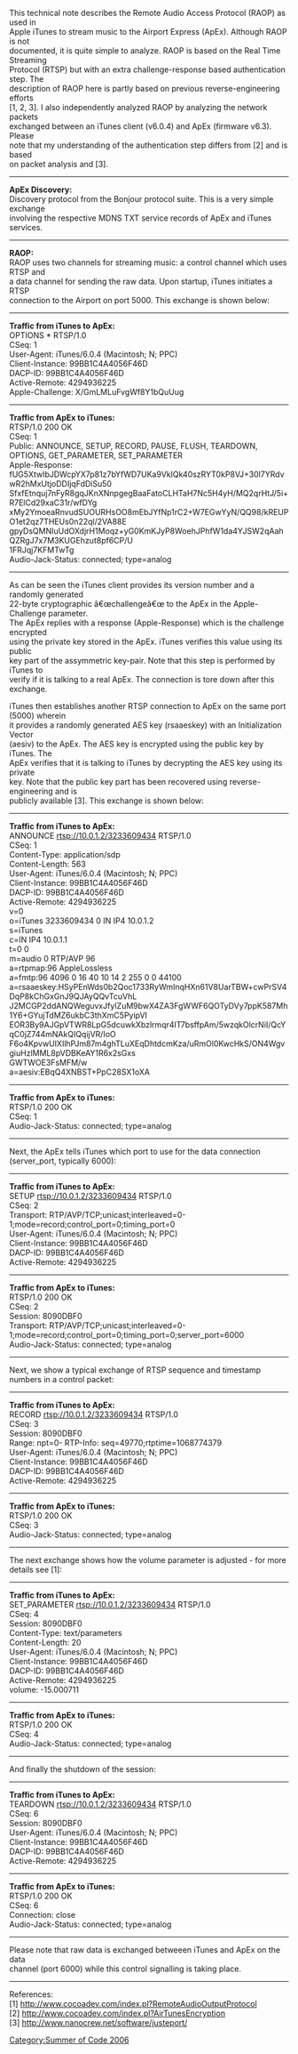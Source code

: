 This technical note describes the Remote Audio Access Protocol (RAOP) as used in<br> 
Apple iTunes to stream music to the Airport Express (ApEx). Although RAOP is not<br> 
documented, it is quite simple to analyze. RAOP is based on the Real Time Streaming<br> 
Protocol (RTSP) but with an extra challenge-response based authentication step. The<br> 
description of RAOP here is partly based on previous reverse-engineering efforts<br> 
[1, 2, 3]. I also independently analyzed RAOP by analyzing the network packets<br> 
exchanged between an iTunes client (v6.0.4) and ApEx (firmware v6.3). Please<br> 
note that my understanding of the authentication step differs from [2] and is based<br> 
on packet analysis and [3].

----

<b>ApEx Discovery:</b><br> 
Discovery protocol from the Bonjour protocol suite. This is a very simple exchange<br> 
involving the respective MDNS TXT service records of ApEx and iTunes services.

----

<b>RAOP:</b><br> 
RAOP uses two channels for streaming music: a control channel which uses RTSP and<br> 
a data channel for sending the raw data. Upon startup, iTunes initiates a RTSP<br> 
connection to the Airport on port 5000. This exchange is shown below:

----

'''Traffic from iTunes to ApEx:'''<br> 
OPTIONS * RTSP/1.0<br> 
CSeq: 1<br> 
User-Agent: iTunes/6.0.4 (Macintosh; N; PPC)<br> 
Client-Instance: 99BB1C4A4056F46D<br> 
DACP-ID: 99BB1C4A4056F46D<br> 
Active-Remote: 4294936225<br> 
Apple-Challenge: X/GmLMLuFvgWf8Y1bQuUug<br> 

----

'''Traffic from ApEx to iTunes:'''<br> 
RTSP/1.0 200 OK<br> 
CSeq: 1<br> 
Public: ANNOUNCE, SETUP, RECORD, PAUSE, FLUSH, TEARDOWN, OPTIONS, GET_PARAMETER, SET_PARAMETER<br> 

Apple-Response:<br> 
fUG5XtwIbJDWcpYX7p81z7bYfWD7UKa9VkIQk40szRYT0kP8VJ+30l7YRdvwR2hMxUtjoDDIjqFdDiSu50<br>
SfxfEtnquj7nFyR8gqJKnXNnpgegBaaFatoCLHTaH7Nc5H4yH/MQ2qrHtJ/5i+R7ElCd29xaC31r/wfDYg<br>
xMy2YmoeaRnvudSUOURHsOO8mEbJYfNp1rC2+W7EGwYyN/QQ98/kREUPO1et2qz7THEUs0n22ql/2VA88E<br>
gpyDsQMNIuUdOXdjrH1Moqz+yG0KmKJyP8WoehJPhfW1da4YJSW2qAahQZRgJ7x7M3KUGEhzut8pf6CP/U<br>
1FRJqj7KFMTwTg<br> 
Audio-Jack-Status: connected; type=analog<br> 

----

As can be seen the iTunes client provides its version number and a randomly generated<br>
 22-byte cryptographic â€œchallengeâ€œ to the ApEx in the Apple-Challenge parameter.<br>
The ApEx replies with a response (Apple-Response) which is the challenge encrypted <br>
using the private key stored in the ApEx. iTunes verifies this value using its public <br>
key part of the assymmetric key-pair. Note that this step is performed by iTunes to <br>
verify if it is talking to a real ApEx. The connection is tore down after this exchange.<br>


iTunes then establishes another RTSP connection to ApEx on the same port (5000) wherein<br> 
it provides a randomly generated AES key (rsaaeskey) with an Initialization Vector<br> 
(aesiv) to the ApEx. The AES key is encrypted using the public key by iTunes. The<br> 
ApEx verifies that it is talking to iTunes by decrypting the AES key using its private<br> 
key. Note that the public key part has been recovered using reverse-engineering and is<br> 
publicly available [3]. This exchange is shown below:<br> 

----

'''Traffic from iTunes to ApEx:'''<br> 
ANNOUNCE rtsp://10.0.1.2/3233609434 RTSP/1.0<br> 
CSeq: 1<br> 
Content-Type: application/sdp<br> 
Content-Length: 563<br> 
User-Agent: iTunes/6.0.4 (Macintosh; N; PPC)<br> 
Client-Instance: 99BB1C4A4056F46D<br> 
DACP-ID: 99BB1C4A4056F46D<br> 
Active-Remote: 4294936225<br> 

v=0<br> 
o=iTunes 3233609434 0 IN IP4 10.0.1.2<br> 
s=iTunes<br> 
c=IN IP4 10.0.1.1<br> 
t=0 0<br> 
m=audio 0 RTP/AVP 96<br> 
a=rtpmap:96 AppleLossless<br> 
a=fmtp:96 4096 0 16 40 10 14 2 255 0 0 44100<br> 
a=rsaaeskey:HSyPEnWds0b2Qoc1733RyWmInqHXn61V8UarTBW+cwPrSV4DqP8kChGxGnJ9QJAyQQvTcuVhL<br>
J2MCGP2ddANQWeguvxJfyIZuM9bwX4ZA3FgWWF6QOTyDVy7ppK587Mh1Y6+GYujTdMZ6ukbC3thXmC5PyipVI<br>
EOR3By9AJGpVTWR8LpG5dcuwkXbzlrmqr4IT7bsffpAm/5wzqkOlcrNiI/QcYqC0jZ744mNAkQIQqijVR/IoO<br>
F6o4KpvwUIXIlhPJm87m4ghTLuXEqDhtdcmKza/uRmOl0KwcHkS/ON4WgvgiuHzlMML8pVDBKeAY1R6x2sGxs<br>
GWTWOE3FsMFM/w<br> 
a=aesiv:EBqQ4XNBST+PpC28SX1oXA<br> 

----

'''Traffic from ApEx to iTunes:'''<br> 
RTSP/1.0 200 OK<br> 
CSeq: 1<br> 
Audio-Jack-Status: connected; type=analog<br> 

----

Next, the ApEx tells iTunes which port to use for the data connection (server_port, typically 6000):<br> 

----

'''Traffic from iTunes to ApEx:'''<br> 
SETUP rtsp://10.0.1.2/3233609434 RTSP/1.0<br> 
CSeq: 2<br> 
Transport: RTP/AVP/TCP;unicast;interleaved=0-1;mode=record;control_port=0;timing_port=0<br> 
User-Agent: iTunes/6.0.4 (Macintosh; N; PPC)<br> 
Client-Instance: 99BB1C4A4056F46D<br> 
DACP-ID: 99BB1C4A4056F46D<br> 
Active-Remote: 4294936225<br> 

----

'''Traffic from ApEx to iTunes:'''<br> 
RTSP/1.0 200 OK<br> 
CSeq: 2<br> 
Session: 8090DBF0<br> 
Transport: RTP/AVP/TCP;unicast;interleaved=0-1;mode=record;control_port=0;timing_port=0;server_port=6000<br> 
Audio-Jack-Status: connected; type=analog<br> 

----

Next, we show a typical exchange of RTSP sequence and timestamp numbers in a control packet:<br> 

----

'''Traffic from iTunes to ApEx:'''<br> 
RECORD rtsp://10.0.1.2/3233609434 RTSP/1.0<br> 
CSeq: 3<br> 
Session: 8090DBF0<br> 
Range: npt=0-
RTP-Info: seq=49770;rtptime=1068774379<br> 
User-Agent: iTunes/6.0.4 (Macintosh; N; PPC)<br> 
Client-Instance: 99BB1C4A4056F46D<br> 
DACP-ID: 99BB1C4A4056F46D<br> 
Active-Remote: 4294936225<br> 

----

'''Traffic from ApEx to iTunes:'''<br>
RTSP/1.0 200 OK<br> 
CSeq: 3<br> 
Audio-Jack-Status: connected; type=analog<br> 

----

The next exchange shows how the volume parameter is adjusted - for more details see [1]:<br> 

----

'''Traffic from iTunes to ApEx:'''<br> 
SET_PARAMETER rtsp://10.0.1.2/3233609434 RTSP/1.0<br> 
CSeq: 4<br> 
Session: 8090DBF0<br> 
Content-Type: text/parameters<br> 
Content-Length: 20<br> 
User-Agent: iTunes/6.0.4 (Macintosh; N; PPC)<br> 
Client-Instance: 99BB1C4A4056F46D<br> 
DACP-ID: 99BB1C4A4056F46D<br> 
Active-Remote: 4294936225<br> 
volume: -15.000711<br> 

----

'''Traffic from ApEx to iTunes:'''<br>
RTSP/1.0 200 OK<br> 
CSeq: 4<br> 
Audio-Jack-Status: connected; type=analog<br> 

----

And finally the shutdown of the session:<br> 

----

'''Traffic from iTunes to ApEx:'''<br>
TEARDOWN rtsp://10.0.1.2/3233609434 RTSP/1.0<br> 
CSeq: 6<br> 
Session: 8090DBF0<br> 
User-Agent: iTunes/6.0.4 (Macintosh; N; PPC)<br> 
Client-Instance: 99BB1C4A4056F46D<br> 
DACP-ID: 99BB1C4A4056F46D<br> 
Active-Remote: 4294936225<br> 

----

'''Traffic from ApEx to iTunes:'''<br>
RTSP/1.0 200 OK<br> 
CSeq: 6<br> 
Connection: close<br> 
Audio-Jack-Status: connected; type=analog<br> 

----

Please note that raw data is exchanged betweeen iTunes and ApEx on the data <br>
channel (port 6000) while this control signalling is taking place. <br> 

----

References:<br> 
[1] http://www.cocoadev.com/index.pl?RemoteAudioOutputProtocol <br>
[2] http://www.cocoadev.com/index.pl?AirTunesEncryption <br>
[3] http://www.nanocrew.net/software/justeport/<br>

[[Category:Summer of Code 2006]]